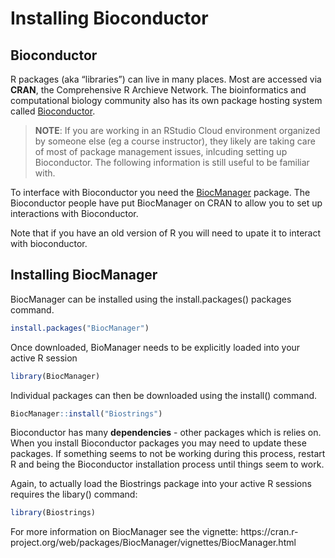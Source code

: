 # Installing Bioconductor


## Bioconductor

R packages (aka "libraries") can live in many places.  Most are accessed via **CRAN**, the Comprehensive R Archieve Network.  The bioinformatics and computational biology community also has its own package hosting system called [Bioconductor](www.bioconductor.org).  

>**NOTE**: If you are working in an RStudio Cloud environment organized by someone else (eg a course instructor), they likely are taking care of most of package management issues, inlcuding setting up Bioconductor.  The following information is still useful to be familiar with.


To interface with Bioconductor you need the [BiocManager](https://cran.r-project.org/web/packages/BiocManager/vignettes/BiocManager.html) package.  The Bioconductor people have put BiocManager on CRAN to allow you to set up interactions with Bioconductor.

Note that if you have an old version of R you will need to upate it to interact with bioconductor.


## Installing BiocManager

BiocManager can be installed using the install.packages() packages command.

```r
install.packages("BiocManager")
```

Once downloaded, BioManager needs to be explicitly loaded into your active R session
```r
library(BiocManager)
```

Individual packages can then be downloaded using the install() command.
```r
BiocManager::install("Biostrings")
```

Bioconductor has many **dependencies** - other packages which is relies on.  When you install Bioconductor packages you may need to update these packages.  If something seems to not be working during this process, restart R and being the Bioconductor installation process until things seem to work.


Again, to actually load the Biostrings package into your active R sessions requires the libary() command:
```r
library(Biostrings)
```

For more information on BiocManager see the vignette: https://cran.r-project.org/web/packages/BiocManager/vignettes/BiocManager.html

